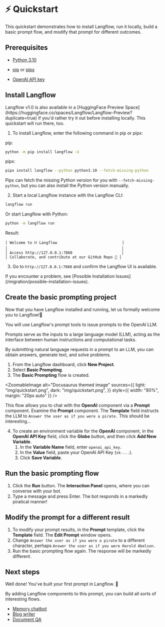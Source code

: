 
# ⚡️ Quickstart

This quickstart demonstrates how to install Langflow, run it locally, build a basic prompt flow, and modify that prompt for different outcomes.

## Prerequisites

* [Python 3.10](https://www.python.org/downloads/release/python-3100/)

* [pip](https://pypi.org/project/pip/) or [pipx](https://pipx.pypa.io/stable/installation/)

* [OpenAI API key](https://platform.openai.com)

## Install Langflow

<Admonition type="info">
  Langflow v1.0 is also available in a [HuggingFace Preview Space](https://huggingface.co/spaces/Langflow/Langflow-Preview?duplicate=true) if you'd rather try it out before installing locally. This quickstart will run there, too.
</Admonition>

1. To install Langflow, enter the following command in pip or pipx:

pip:
```bash
python -m pip install langflow -U
```

pipx:
```bash
pipx install langflow --python python3.10 --fetch-missing-python
```
Pipx can fetch the missing Python version for you with `--fetch-missing-python`, but you can also install the Python version manually.

2. Start a local Langflow instance with the Langflow CLI:
```bash
langflow run
```

Or start Langflow with Python:
```bash
python -m langflow run
```

Result:
```
│ Welcome to ⛓ Langflow                             │
│                                                   │
│ Access http://127.0.0.1:7860                      │
│ Collaborate, and contribute at our GitHub Repo 🚀 │
```

3. Go to `http://127.0.0.1:7860` and confirm the Langflow UI is available.

<Admonition type="info">
    If you encounter a problem, see [Possible Installation Issues](/migration/possible-installation-issues).
</Admonition>

## Create the basic prompting project

Now that you have Langflow installed and running, let us formally welcome you to Langflow!👋

You will use Langflow's prompt tools to issue prompts to the OpenAI LLM.

Prompts serve as the inputs to a large language model (LLM), acting as the interface between human instructions and computational tasks.

By submitting natural language requests in a prompt to an LLM, you can obtain answers, generate text, and solve problems.

1. From the Langflow dashboard, click **New Project**.
2. Select **Basic Prompting**.
3. The **Basic Prompting** flow is created.

<ZoomableImage
  alt="Docusaurus themed image"
  sources={{
    light: "img/quickstart.png",
    dark: "img/quickstart.png",
  }}
  style={{ width: "80%", margin: "20px auto" }}
/>

This flow allows you to chat with the **OpenAI** component via a **Prompt** component.
Examine the **Prompt** component. The **Template** field instructs the LLM to `Answer the user as if you were a pirate.`
This should be interesting...

4. To create an environment variable for the **OpenAI** component, in the **OpenAI API Key** field, click the **Globe** button, and then click **Add New Variable**.
    1. In the **Variable Name** field, enter `openai_api_key`.
    2. In the **Value** field, paste your OpenAI API Key (`sk-...`).
    3. Click **Save Variable**.

## Run the basic prompting flow

1. Click the **Run** button.
The **Interaction Panel** opens, where you can converse with your bot.
2. Type a message and press Enter.
The bot responds in a markedly piratical manner!

## Modify the prompt for a different result

1. To modify your prompt results, in the **Prompt** template, click the **Template** field.
The **Edit Prompt** window opens.
2. Change `Answer the user as if you were a pirate` to a different character, perhaps `Answer the user as if you were Harold Abelson.`
3. Run the basic prompting flow again.
The response will be markedly different.

## Next steps

Well done! You've built your first prompt in Langflow. 🎉

By adding Langflow components to this prompt, you can build all sorts of interesting flows.

* [Memory chatbot](/starter-projects/memory-chatbot.mdx)
* [Blog writer](/starter-projects/blog-writer.mdx)
* [Document QA](/starter-projects/document-qa.mdx)


